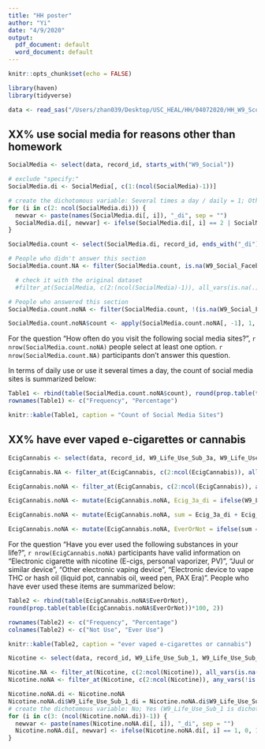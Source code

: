 ```yaml
---
title: "HH poster"
author: "Yi"
date: "4/9/2020"
output:
  pdf_document: default
  word_document: default
---
```


```r
knitr::opts_chunk$set(echo = FALSE)
```

```r
library(haven)
library(tidyverse)
```

```r
data <- read_sas("/Users/zhan039/Desktop/USC_HEAL/HH/04072020/HH_W9_Scored.sas7bdat")
```

## XX% use social media for reasons other than homework 
```r
SocialMedia <- select(data, record_id, starts_with("W9_Social"))

# exclude "specify:"
SocialMedia.di <- SocialMedia[, c(1:(ncol(SocialMedia)-1))]

# create the dichotomous variable: Several times a day / daily = 1; Others = 0
for (i in c(2: ncol(SocialMedia.di))) {
  newvar <- paste(names(SocialMedia.di[, i]), "_di", sep = "")
  SocialMedia.di[, newvar] <- ifelse(SocialMedia.di[, i] == 2 | SocialMedia.di[, i] == 3, 1, 0)
}

SocialMedia.count <- select(SocialMedia.di, record_id, ends_with("_di"))

# People who didn't answer this section
SocialMedia.count.NA <- filter(SocialMedia.count, is.na(W9_Social_Facebook_di) & is.na(W9_Social_Instagram_di) & is.na(W9_Social_Twitter_di) & is.na(W9_Social_Linkedin_di) & is.na(W9_Social_Pinterest_di) & is.na(W9_Social_Snapchat_di) & is.na(W9_Social_Other_di))

  # check it with the original dataset
  #filter_at(SocialMedia, c(2:(ncol(SocialMedia)-1)), all_vars(is.na(.)))

# People who answered this section
SocialMedia.count.noNA <- filter(SocialMedia.count, !(is.na(W9_Social_Facebook_di) & is.na(W9_Social_Instagram_di) & is.na(W9_Social_Twitter_di) & is.na(W9_Social_Linkedin_di) & is.na(W9_Social_Pinterest_di) & is.na(W9_Social_Snapchat_di) & is.na(W9_Social_Other_di)))

SocialMedia.count.noNA$count <- apply(SocialMedia.count.noNA[, -1], 1, sum, na.rm = T)
```

For the question "How often do you visit the following social media sites?", `r nrow(SocialMedia.count.noNA)` people select at least one option. `r nrow(SocialMedia.count.NA)` participants don't answer this question.

In terms of daily use or use it several times a day, the count of social media sites is summarized below:

```r
Table1 <- rbind(table(SocialMedia.count.noNA$count), round(prop.table(table(SocialMedia.count.noNA$count))*100, 2))
rownames(Table1) <- c("Frequency", "Percentage")

knitr::kable(Table1, caption = "Count of Social Media Sites")
```

## XX% have ever vaped e-cigarettes or cannabis
```r
EcigCannabis <- select(data, record_id, W9_Life_Use_Sub_3a, W9_Life_Use_Sub_31a, W9_Life_Use_Sub_32a, W9_Life_Use_Sub_27a)

EcigCannabis.NA <- filter_at(EcigCannabis, c(2:ncol(EcigCannabis)), all_vars(is.na(.)))

EcigCannabis.noNA <- filter_at(EcigCannabis, c(2:ncol(EcigCannabis)), any_vars(!is.na(.)))

EcigCannabis.noNA <- mutate(EcigCannabis.noNA, Ecig_3a_di = ifelse(W9_Life_Use_Sub_3a == 1, 0, 1), Ecig_31a_di = ifelse(W9_Life_Use_Sub_31a == 1, 0, 1), Ecig_32a_di = ifelse(W9_Life_Use_Sub_32a == 1, 0, 1), Ecig_27a_di = ifelse(W9_Life_Use_Sub_27a == 1, 0, 1))

EcigCannabis.noNA <- mutate(EcigCannabis.noNA, sum = Ecig_3a_di + Ecig_31a_di + Ecig_32a_di + Ecig_27a_di)

EcigCannabis.noNA <- mutate(EcigCannabis.noNA, EverOrNot = ifelse(sum == 0, 0, 1))
```

For the question "Have you ever used the following substances in your life?", `r nrow(EcigCannabis.noNA)` participants have valid information on "Electronic cigarette with nicotine (E-cigs, personal vaporizer, PV)", "Juul or similar device", "Other electronic vaping device", "Electronic device to vape THC or hash oil (liquid pot, cannabis oil, weed pen, PAX Era)". People who have ever used these items are summarized below:

```r
Table2 <- rbind(table(EcigCannabis.noNA$EverOrNot),
round(prop.table(table(EcigCannabis.noNA$EverOrNot))*100, 2))

rownames(Table2) <- c("Frequency", "Percentage")
colnames(Table2) <- c("Not Use", "Ever Use")

knitr::kable(Table2, caption = "ever vaped e-cigarettes or cannabis")
```


```r
Nicotine <- select(data, record_id, W9_Life_Use_Sub_1, W9_Life_Use_Sub_2a, W9_Life_Use_Sub_3a, W9_Life_Use_Sub_31a, W9_Life_Use_Sub_32a)

Nicotine.NA <- filter_at(Nicotine, c(2:ncol(Nicotine)), all_vars(is.na(.)))
Nicotine.noNA <- filter_at(Nicotine, c(2:ncol(Nicotine)), any_vars(!is.na(.)))

Nicotine.noNA.di <- Nicotine.noNA
Nicotine.noNA.di$W9_Life_Use_Sub_1_di = Nicotine.noNA.di$W9_Life_Use_Sub_1
# create the dichotomous variable: No; Yes (W9_Life_Use_Sub_1 is dichotomous already)
for (i in c(3: (ncol(Nicotine.noNA.di))-1)) {
  newvar <- paste(names(Nicotine.noNA.di[, i]), "_di", sep = "")
  Nicotine.noNA.di[, newvar] <- ifelse(Nicotine.noNA.di[, i] == 1, 0, 1)
}


```


